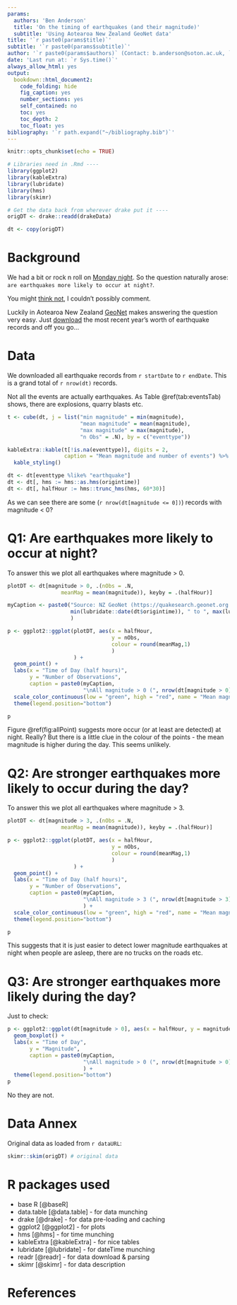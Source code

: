 ```yaml
---
params:
  authors: 'Ben Anderson'
  title: 'On the timing of earthquakes (and their magnitude)'
  subtitle: 'Using Aotearoa New Zealand GeoNet data'
title: '`r paste0(params$title)`'
subtitle: '`r paste0(params$subtitle)`'
author: '`r paste0(params$authors)` (Contact: b.anderson@soton.ac.uk, `@dataknut`)'
date: 'Last run at: `r Sys.time()`'
always_allow_html: yes
output:
  bookdown::html_document2:
    code_folding: hide
    fig_caption: yes
    number_sections: yes
    self_contained: no
    toc: yes
    toc_depth: 2
    toc_float: yes
bibliography: '`r path.expand("~/bibliography.bib")`'
---
```


```r
knitr::opts_chunk$set(echo = TRUE)

# Libraries need in .Rmd ----
library(ggplot2)
library(kableExtra)
library(lubridate)
library(hms)
library(skimr)

# Get the data back from wherever drake put it ----
origDT <- drake::readd(drakeData)

dt <- copy(origDT)
```

# Background

We had a bit or rock n roll on [Monday night](https://www.geonet.org.nz/earthquake/2019p603895). So the question naturally arose: `are earthquakes more likely to occur at night?`.

You might [think not](https://www.quora.com/Why-do-earthquakes-happen-at-night-most-of-the-time), I couldn't possibly comment.

Luckily in Aotearoa New Zealand [GeoNet](https://www.geonet.org.nz/) makes answering the question very easy. Just [download](https://quakesearch.geonet.org.nz/) the most recent year's worth of earthquake records and off you go...

# Data

We downloaded all earthquake records from `r startDate` to `r endDate`. This is a grand total of `r nrow(dt)` records.

Not all the events are actually earthquakes. As Table \@ref(tab:eventsTab) shows, there are explosions, quarry blasts etc.

```r
t <- cube(dt, j = list("min magnitude" = min(magnitude),
                       "mean magnitude" = mean(magnitude),
                       "max magnitude" = max(magnitude), 
                       "n Obs" = .N), by = c("eventtype"))

kableExtra::kable(t[!is.na(eventtype)], digits = 2,
                  caption = "Mean magnitude and number of events") %>%
  kable_styling()

dt <- dt[eventtype %like% "earthquake"]
dt <- dt[, hms := hms::as.hms(origintime)]
dt <- dt[, halfHour := hms::trunc_hms(hms, 60*30)]
```

As we can see there are some (`r nrow(dt[magnitude <= 0])`) records with magnitude < 0?

# Q1: Are earthquakes more likely to occur at night?

To answer this we plot all earthquakes where magnitude > 0.

```r
plotDT <- dt[magnitude > 0, .(nObs = .N,
                 meanMag = mean(magnitude)), keyby = .(halfHour)]

myCaption <- paste0("Source: NZ GeoNet (https://quakesearch.geonet.org.nz/)\nAll earthquakes ",
                    min(lubridate::date(dt$origintime)), " to ", max(lubridate::date(dt$origintime))
                    )

p <- ggplot2::ggplot(plotDT, aes(x = halfHour, 
                                 y = nObs, 
                                 colour = round(meanMag,1)
                                 )
                     ) +
  geom_point() +
  labs(x = "Time of Day (half hours)",
       y = "Number of Observations",
       caption = paste0(myCaption,
                        "\nAll magnitude > 0 (", nrow(dt[magnitude > 0]), ")")) +
  scale_color_continuous(low = "green", high = "red", name = "Mean magnitude") +
  theme(legend.position="bottom")

p
```

Figure \@ref(fig:allPoint) suggests more occur (or at least are detected) at night. Really? But there is a little clue in the colour of the points - the mean magnitude is higher during the day. This seems unlikely.

# Q2: Are stronger earthquakes more likely to occur during the day?

To answer this we plot all earthquakes where magnitude > 3.

```r
plotDT <- dt[magnitude > 3, .(nObs = .N,
                 meanMag = mean(magnitude)), keyby = .(halfHour)]

p <- ggplot2::ggplot(plotDT, aes(x = halfHour, 
                                 y = nObs, 
                                 colour = round(meanMag,1)
                                 )
                     ) +
  geom_point() +
  labs(x = "Time of Day (half hours)",
       y = "Number of Observations",
       caption = paste0(myCaption,
                        "\nAll magnitude > 3 (", nrow(dt[magnitude > 3]), ")")
                        ) +
  scale_color_continuous(low = "green", high = "red", name = "Mean magnitude") +
  theme(legend.position="bottom")

p
```

This suggests that it is just easier to detect lower magnitude earthquakes at night when people are asleep, there are no trucks on the roads etc.

# Q3: Are stronger earthquakes more likely during the day?

Just to check:

```r
p <- ggplot2::ggplot(dt[magnitude > 0], aes(x = halfHour, y = magnitude, group = halfHour)) +
  geom_boxplot() +
  labs(x = "Time of Day",
       y = "Magnitude",
       caption = paste0(myCaption,
                        "\nAll magnitude > 0 (", nrow(dt[magnitude > 0]), ")")
                        ) +
  theme(legend.position="bottom")
p
```

No they are not.

# Data Annex

Original data as loaded from `r dataURL`:

```r
skimr::skim(origDT) # original data
```

# R packages used

 * base R [@baseR]
 * data.table [@data.table] - for data munching
 * drake [@drake] - for data pre-loading and caching
 * ggplot2 [@ggplot2] - for plots
 * hms [@hms] - for time munching
 * kableExtra [@kableExtra] - for nice tables
 * lubridate [@lubridate] - for dateTime munching
 * readr [@readr] - for data download & parsing
 * skimr [@skimr] - for data description
 
# References